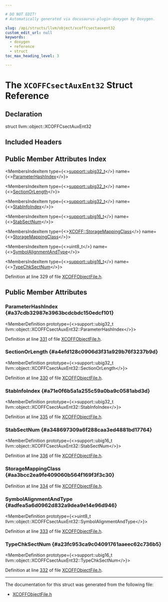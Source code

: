 ```yaml
---

# DO NOT EDIT!
# Automatically generated via docusaurus-plugin-doxygen by Doxygen.

slug: /api/structs/llvm/object/xcoffcsectauxent32
custom_edit_url: null
keywords:
  - doxygen
  - reference
  - struct
toc_max_heading_level: 3

---
```





# The `XCOFFCsectAuxEnt32` Struct Reference

<DoxygenPage pluginConfig={pluginConfig}>



## Declaration

<CodeBlock>struct llvm::object::XCOFFCsectAuxEnt32</CodeBlock>

## Included Headers

<IncludesList>
<IncludesListItem
  filePath="llvm/Object/XCOFFObjectFile.h"
  permalink="/docs/api/files/include/include/llvm/include/llvm/object/xcoffobjectfile-h"
  isLocal="true" />
</IncludesList>

## Public Member Attributes Index

<MembersIndex>

<MembersIndexItem
  type={<><a href="/docs/api/namespaces/llvm/support/#a9351dc9ad74cfe9ab63829d6926db48c">support::ubig32&#95;t</a></>}
  name={<><a href="#a37cdb32987e3963bcdcbdc150edcf101">ParameterHashIndex</a></>}>
</MembersIndexItem>

<MembersIndexItem
  type={<><a href="/docs/api/namespaces/llvm/support/#a9351dc9ad74cfe9ab63829d6926db48c">support::ubig32&#95;t</a></>}
  name={<><a href="#a4efd128c0906d3f31a929b76f3237b9d">SectionOrLength</a></>}>
</MembersIndexItem>

<MembersIndexItem
  type={<><a href="/docs/api/namespaces/llvm/support/#a9351dc9ad74cfe9ab63829d6926db48c">support::ubig32&#95;t</a></>}
  name={<><a href="#a71e0f6b5a1a255c59a0ba9c0581abd3d">StabInfoIndex</a></>}>
</MembersIndexItem>

<MembersIndexItem
  type={<><a href="/docs/api/namespaces/llvm/support/#a376098dd4338d6055e6a69d0a666ed73">support::ubig16&#95;t</a></>}
  name={<><a href="#a348697309a6f288caa3ed4881bd17764">StabSectNum</a></>}>
</MembersIndexItem>

<MembersIndexItem
  type={<><a href="/docs/api/namespaces/llvm/xcoff/#abf0ae26de1e332dddf7d1383bb68502c">XCOFF::StorageMappingClass</a></>}
  name={<><a href="#aa3bcc2ea9fe409060b564f169f3f3c30">StorageMappingClass</a></>}>
</MembersIndexItem>

<MembersIndexItem
  type={<>uint8&#95;t</>}
  name={<><a href="#adfea5a6d0962d832a9dea9e14e96d946">SymbolAlignmentAndType</a></>}>
</MembersIndexItem>

<MembersIndexItem
  type={<><a href="/docs/api/namespaces/llvm/support/#a376098dd4338d6055e6a69d0a666ed73">support::ubig16&#95;t</a></>}
  name={<><a href="#a23fc953ca9c04091761aaeec62c736b5">TypeChkSectNum</a></>}>
</MembersIndexItem>

</MembersIndex>


Definition at line 329 of file <a href="/docs/api/files/include/include/llvm/include/llvm/object/xcoffobjectfile-h">XCOFFObjectFile.h</a>.

<SectionDefinition>

## Public Member Attributes

### ParameterHashIndex {#a37cdb32987e3963bcdcbdc150edcf101}

<MemberDefinition
  prototype={<>support::ubig32&#95;t llvm::object::XCOFFCsectAuxEnt32::ParameterHashIndex</>}>

Definition at line <a href="/docs/api/files/include/include/llvm/include/llvm/object/xcoffobjectfile-h/#l00331">331</a> of file <a href="/docs/api/files/include/include/llvm/include/llvm/object/xcoffobjectfile-h">XCOFFObjectFile.h</a>.
</MemberDefinition>

### SectionOrLength {#a4efd128c0906d3f31a929b76f3237b9d}

<MemberDefinition
  prototype={<>support::ubig32&#95;t llvm::object::XCOFFCsectAuxEnt32::SectionOrLength</>}>

Definition at line <a href="/docs/api/files/include/include/llvm/include/llvm/object/xcoffobjectfile-h/#l00330">330</a> of file <a href="/docs/api/files/include/include/llvm/include/llvm/object/xcoffobjectfile-h">XCOFFObjectFile.h</a>.
</MemberDefinition>

### StabInfoIndex {#a71e0f6b5a1a255c59a0ba9c0581abd3d}

<MemberDefinition
  prototype={<>support::ubig32&#95;t llvm::object::XCOFFCsectAuxEnt32::StabInfoIndex</>}>

Definition at line <a href="/docs/api/files/include/include/llvm/include/llvm/object/xcoffobjectfile-h/#l00335">335</a> of file <a href="/docs/api/files/include/include/llvm/include/llvm/object/xcoffobjectfile-h">XCOFFObjectFile.h</a>.
</MemberDefinition>

### StabSectNum {#a348697309a6f288caa3ed4881bd17764}

<MemberDefinition
  prototype={<>support::ubig16&#95;t llvm::object::XCOFFCsectAuxEnt32::StabSectNum</>}>

Definition at line <a href="/docs/api/files/include/include/llvm/include/llvm/object/xcoffobjectfile-h/#l00336">336</a> of file <a href="/docs/api/files/include/include/llvm/include/llvm/object/xcoffobjectfile-h">XCOFFObjectFile.h</a>.
</MemberDefinition>

### StorageMappingClass {#aa3bcc2ea9fe409060b564f169f3f3c30}

<MemberDefinition
  prototype="XCOFF::StorageMappingClass llvm::object::XCOFFCsectAuxEnt32::StorageMappingClass">

Definition at line <a href="/docs/api/files/include/include/llvm/include/llvm/object/xcoffobjectfile-h/#l00334">334</a> of file <a href="/docs/api/files/include/include/llvm/include/llvm/object/xcoffobjectfile-h">XCOFFObjectFile.h</a>.
</MemberDefinition>

### SymbolAlignmentAndType {#adfea5a6d0962d832a9dea9e14e96d946}

<MemberDefinition
  prototype={<>uint8&#95;t llvm::object::XCOFFCsectAuxEnt32::SymbolAlignmentAndType</>}>

Definition at line <a href="/docs/api/files/include/include/llvm/include/llvm/object/xcoffobjectfile-h/#l00333">333</a> of file <a href="/docs/api/files/include/include/llvm/include/llvm/object/xcoffobjectfile-h">XCOFFObjectFile.h</a>.
</MemberDefinition>

### TypeChkSectNum {#a23fc953ca9c04091761aaeec62c736b5}

<MemberDefinition
  prototype={<>support::ubig16&#95;t llvm::object::XCOFFCsectAuxEnt32::TypeChkSectNum</>}>

Definition at line <a href="/docs/api/files/include/include/llvm/include/llvm/object/xcoffobjectfile-h/#l00332">332</a> of file <a href="/docs/api/files/include/include/llvm/include/llvm/object/xcoffobjectfile-h">XCOFFObjectFile.h</a>.
</MemberDefinition>

</SectionDefinition>

<hr/>

The documentation for this struct was generated from the following file:

<ul>
<li><a href="/docs/api/files/include/include/llvm/include/llvm/object/xcoffobjectfile-h">XCOFFObjectFile.h</a></li>
</ul>

</DoxygenPage>
